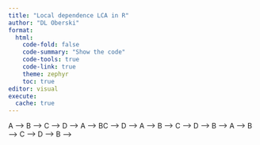 ```yaml
---
title: "Local dependence LCA in R"
author: "DL Oberski"
format:
  html:
    code-fold: false
    code-summary: "Show the code"
    code-tools: true
    code-link: true
    theme: zephyr
    toc: true
editor: visual
execute:
  cache: true
---
```

<!--  --->
<!-- ## Local dependence in LCA --->
<!--  --->
<!-- The standard latent class "cluster" model specifies that the indicators $Y_1, Y_2, \ldots, Y_p$ should be *conditionally independent*, given the latent variable $X$, say, $$ --->
<!-- P(Y_1, Y_2, \ldots, Y_p | X) = \prod_{j = 1}^p P(Y_j | X). --->
<!-- $$ The product on the right-hand side indicates this conditional independence. --->
<!--  --->
<!-- For example, suppose four diagnostic tests $Y_j$, for $j = 1, \ldots, p = 4$, have been used to test for a disease $X \in \{0, 1\}$. Then for all people within the "healthy" class ($X=0$, say), the four diagnostic tests should be like four independent biased coin flips, and the same should apply in the "diseased" class. This would be violated, for instance, when on diagnostic test depends on the results of another (e.g. the results of one are used to determine another), or when two tests use the same biological technique, thus giving similar errors. The same concern can be found in the SEM literature under the term "error correlation". --->
<!--  --->
<!-- Local dependence is a violation of the assumptions. Instead of the model given above, if, say, indicators $Y_1$ and $Y_2$ are locally dependent, we cannot use the simple form given on the right-hand side in that equation, and we are forced to write $$ --->
<!-- P(Y_1, Y_2, \ldots, Y_p | X) = P(Y_1, Y_2 | X) \prod_{j = 3}^p P(Y_j | X), --->
<!-- $$ so we have to have a separate model for the conditional "cross-table" $P(Y_1, Y_2 | X)$. Ignoring this can have consequences for the solution and your subsequent conclusions. In the first, locally independent, equation above, the sensitivity ($P(Y_j = 1 | X = 1)$) and specificity ($P(Y_j = 0 | X = 0)$) of two indicators will look high to the model if the indicators are strongly dependent. But when this dependence was due to an error correlation, the sensitivity and specificity will be overestimated. In the extreme case, imagine including the same completely random coin flip under two different names, with two excellent indicators of the latent variable. The latent class model will then output the exact opposite of the truth: the coin flips will look reliable, while the excellent indicators will look worthless, as you can verify for yourself below. --->
<!--  --->
<!-- ```{r} --->
<!-- #| message: false --->
<!-- options(warn = 1) --->
<!-- library(poLCA) --->
<!-- set.seed(202302) --->
<!-- ``` --->
<!--  --->
<!-- ```{r} --->
<!-- n <- 2*50L # Ensure sample size is even --->
<!-- sensitivity <- 0.8 --->
<!-- specificity <- 0.9 --->
<!--  --->
<!-- true_x <- rep(1:2, each = n/2) # Create true classes --->
<!-- probs_indicators <- c(1 - specificity, sensitivity)[true_x] --->
<!--  --->
<!-- # The following is a single completely useless noise variable --->
<!-- # (adding 1 is necessary because poLCA expects Y ∈ {1,2}) --->
<!-- garbage_coinflip <- rbinom(n, 1, prob = 0.5) + 1 --->
<!--  --->
<!-- # Here are two excellent indicators of true_x, both with Se=0.8, Sp=0.9 --->
<!-- great_indicator1 <- rbinom(n, 1, prob = probs_indicators) + 1 --->
<!-- great_indicator2 <- rbinom(n, 1, prob = probs_indicators) + 1 --->
<!--  --->
<!-- # The data contain two completely worthless indicators, which  --->
<!-- #   are completely dependent (in fact they are identical) --->
<!-- # and two excellent indicators, which do have some small amount of error --->
<!-- made_up_data <- data.frame(noise1 = garbage_coinflip,  --->
<!--                 noise2 = garbage_coinflip,  --->
<!--                 good1 = great_indicator1,  --->
<!--                 good2 = great_indicator2) --->
<!--  --->
<!-- # Run the latent class model using poLCA --->
<!-- fit_polca <- poLCA(cbind(noise1, noise2, good1, good2) ~ 1, nclass = 2, data = made_up_data) --->
<!-- ``` --->
<!--  --->
<!-- ```{r} --->
<!-- library(flexmix) --->
<!-- fit_fm_ld_direct <-  --->
<!--   flexmix(~1, data = made_up_data-1,  --->
<!--           k = 2,  --->
<!--           model = list( --->
<!--             FLXMCmvbinary(noise1 ~ 1), --->
<!--             FLXMRglmfix(formula = cbind(noise2, 1-noise2) ~ 1,  --->
<!--                         nested = list(k = 2, formula = ~ noise1), --->
<!--                         family = "binomial"),  --->
<!--             FLXMCmvbinary(good1 ~ 1), --->
<!--             FLXMCmvbinary(good2 ~ 1))) --->
<!--  --->
<!-- summary(fit_fm_ld_direct) --->
<!-- parameters(fit_fm_ld_direct) --->
<!-- ``` --->
<!--  --->
<!-- As you can see, according to LCA, the locally dependent random noise items are perfect, while the very good indicators are almost worthless -- exactly opposite to the truth. If you were so inclined, you could play around with the following elements to see how results might change: --->
<!--  --->
<!-- -   sensitivity and specificity values (currently $\text{Se}=`r sensitivity`$, $\text{Sp}=`r specificity`$); --->
<!-- -   number of "good" indicators (currently two); --->
<!-- -   number of dependent noise items (currently two); --->
<!-- -   the amount of local dependence (currently perfect dependence). --->
<!--  --->
<!-- Including an additional class can model this dependence. You can verify this by changing `nclass = 2` to `nclass = 3` above to see how results change. This may be a satisfactory solution there is no strong substantive reason to prefer a specific number of classes. For example, when mixture modeling is used as a density estimation technique, or when the analysis is exploratory. But you may not want to increase the number of classes when the latent classes are intended to have some predefined meaning, as is the case for our diagnostic testing example. In that case, we would like the two classes to signify "no disease" and "disease", while possibly accounting for any local dependence. --->
<!--  --->
<!-- ### Example data --->
<!--  --->
<!-- Data from Uebersax (2009), <https://www.john-uebersax.com/stat/condep.htm>. These are data on four diagnostic tests for human HIV virus (Table 1) reported by Alvord et al. (1988). --->
<!--  --->
<!-- ```{r} --->
<!-- #| message: false --->
<!-- library(tidyverse) --->
<!--  --->
<!-- # https://www.john-uebersax.com/stat/condep.htm --->
<!-- uebersax <- read_table("../Examples/uebersax.tab") --->
<!--  --->
<!-- uebersax_01 <- uebersax %>%  --->
<!--   mutate(across(A:D, `-`, 1)) %>%  --->
<!--   mutate(Freq = as.integer(Freq)) --->
<!--  --->
<!-- # Convenience function to convert frequency data to full data  --->
<!-- #.  by replicating rows. This is necessary because poLCA does --->
<!-- #.  not handle frequency data directly. --->
<!-- frequencies_to_fulldata <- function(df_freq) { --->
<!--   vnames <- names(df_freq)[-which(names(df_freq) == "Freq")] --->
<!--    --->
<!--   fulldata <- apply(df_freq, 1, function(row) { --->
<!--     if(row['Freq'] != 0) --->
<!--       t(replicate(row['Freq'], row[vnames], simplify = TRUE)) --->
<!--     }) %>% Reduce(rbind, .) %>% as.data.frame --->
<!--    --->
<!--   names(fulldata) <- vnames --->
<!--  --->
<!--   fulldata --->
<!-- } --->
<!--  --->
<!-- # A dataset in which each row is replicated Freq number of  --->
<!-- #   times. Doing as.data.frame(table(uebersax_fulldata)) should --->
<!-- #.  give back the orginal, uebersax again --->
<!-- uebersax_fulldata <- frequencies_to_fulldata(uebersax) --->
<!-- ``` --->
<!--  --->
<!-- | Test | Description                       | --->
<!-- |------|-----------------------------------| --->
<!-- | A    | Radioimmunoassay of antigen ag121 | --->
<!-- | B    | Radioimmunoassay of HIV p24       | --->
<!-- | C    | Radioimmunoassay of HIV gp120     | --->
<!-- | D    | Enzyme-linked immunosorbent assay | --->
<!--  --->
<!-- ```{r} --->
<!-- #| echo: true --->
<!-- knitr::kable(uebersax_01) --->
<!-- ``` --->
<!--  --->
<!-- Fit the model using `poLCA`. --->
<!--  --->
<!-- ```{mermaid} --->
<!-- flowchart TD --->
<!--   X((Disease)) --> A --->
<!--   X --> B --->
<!--   X --> C --->
<!--   X --> D --->
<!-- ``` --->
<!--  --->
<!-- ```{r} --->
<!-- f_ueber <- cbind(A, B, C, D) ~ 1 --->
<!-- fit_ueber_polca <- poLCA(f_ueber, data = uebersax_fulldata) --->
<!-- ``` --->
<!--  --->
<!-- ## Detecting local dependence --->
<!--  --->
<!-- ### Bivariate residuals --->
<!--  --->
<!-- We first load a few convenience functions that work with `poLCA` objects from the `poLCA.extras` package. You may need to install this using `remotes::install_github("daob/poLCA.extras")`. --->
<!--  --->
<!-- ```{r} --->
<!-- # remotes::install_github("daob/poLCA.extras") --->
<!--  --->
<!-- library(poLCA.extras) --->
<!-- ``` --->
<!--  --->
<!-- ```{r} --->
<!-- bvr_ueber <- bvr(fit_ueber_polca)  --->
<!-- bvr_ueber |> round(4)  --->
<!-- ``` --->
<!--  --->
<!-- Indicators B and C appear to exhibit local dependence. That is the same conclusion reached by Uebersax. However, the BVRs are only approximately chi-square distributed, so they cannot be directly referred to a chi-square distribution. Instead we use a parametric bootstrap. The resulting bootstrapped $p$-values are: --->
<!--  --->
<!-- ```{r} --->
<!-- pvals_boot <- bootstrap_bvr_pvals(f_ueber,  --->
<!--                                   data = uebersax_fulldata, --->
<!--                                   fit_polca = fit_ueber_polca, --->
<!--                                   nclass = 2, nrep = 3) --->
<!--  --->
<!-- pvals_boot --->
<!-- ``` --->
<!--  --->
<!-- So, the parametric bootstrap of our BVR values confirms there appears to be a local dependence between indicators B and C. --->
<!--  --->
<!-- Now let's look at the bivariate residuals for our extreme earlier example, with perfect error dependence of two noise variables. --->
<!--  --->
<!-- ```{r} --->
<!-- bvr(fit_polca) --->
<!--  --->
<!-- # The bootstrap is not really necessary, and gives the  --->
<!-- #   expected result. If you wished to confirm this, you could  --->
<!-- #   uncomment the code below: --->
<!-- #bootstrap_bvr_pvals(cbind(noise1, noise2, good1, good2) ~ 1,  --->
<!-- #                                  data = made_up_data, --->
<!-- #                                  fit_polca = fit_polca, --->
<!-- #                                  nclass = 2, nrep = 5) --->
<!-- ``` --->
<!--  --->
<!-- Note that the BVR detects local dependence, but the wrong pair of variables is singled out! This is because the latent class variable in the above, extreme, solution has taken over the role of the error dependence, while the "error dependence" is actually the substantively interesting disease status. While this is probably an extreme situation that is not particularly plausible in many applications. Still, it serves as an important warning that error dependencies found might not correspond to the "true" dependencies. --->
<!--  --->
<!-- ## Modeling local dependence --->
<!--  --->
<!-- Now that we know: --->
<!--  --->
<!-- -   There is strong local dependence, and --->
<!-- -   The local dependence can make a large difference to the results; --->
<!--  --->
<!-- what can we do about it? As mentioned above, the simplest solution is always to increase the number of classes. But when this is not desired there are some ways of keeping the number of classes the same, but allowing for dependence within those classes. --->
<!--  --->
<!-- ```{r} --->
<!-- #| message: false --->
<!-- library(flexmix) --->
<!-- ``` --->
<!--  --->
<!-- ### Joint item method --->
<!--  --->
<!-- ```{mermaid} --->
<!-- flowchart TD --->
<!--   X((Disease)) --> A --->
<!--   X --> BC --->
<!--   X --> D --->
<!-- ``` --->
<!--  --->
<!-- First we reproduce the independence model, this time using `flexmix`. --->
<!--  --->
<!-- ```{r} --->
<!-- fit_fm <- flexmix(cbind(A, B, C, D) ~ 1, k = 2,  --->
<!--                   weights = ~Freq, --->
<!--                   data = uebersax_01,  --->
<!--                   model = FLXMCmvbinary()) --->
<!--  --->
<!-- round(parameters(fit_fm), 4) --->
<!-- BIC(fit_fm) --->
<!-- ``` --->
<!--  --->
<!-- Next, we model the indicators B and C jointly, using a multinomial model. The same could be achieved by combining the two items into a single indicator, but here we have done that using the `interaction()` function within the model formula. --->
<!--  --->
<!-- ```{r} --->
<!-- fit_fm_ld <- flexmix(cbind(A, B, C, D) ~ 1, k = 2,  --->
<!--                   weights = ~Freq, --->
<!--                   data = uebersax_01,  --->
<!--                   model = list( --->
<!--                     FLXMCmvbinary(A ~ 1), --->
<!--                     FLXMRmultinom(I(interaction(B, C)) ~ .), --->
<!--                     FLXMCmvbinary(D ~ 1)) --->
<!-- ) --->
<!--  --->
<!-- parameters(fit_fm_ld) --->
<!-- BIC(fit_fm_ld) --->
<!-- ``` --->
<!--  --->
<!-- Item conditional probabilities can still be calculated by summing over the joint crosstable. --->
<!--  --->
<!-- ```{r} --->
<!-- est <- fitted(fit_fm_ld) --->
<!--  --->
<!-- indices <- with(uebersax_01,  --->
<!--      str_split(levels(interaction(B, C)), "\\.",  --->
<!--                simplify = TRUE) |> --->
<!--        apply(2, as.numeric)) --->
<!--  --->
<!-- cbind( --->
<!--   B1 = tapply(est$Comp.1[1, 2:5], indices[, 1], sum), --->
<!--   B2 = tapply(est$Comp.2[1, 2:5], indices[, 1], sum), --->
<!--   C1 = tapply(est$Comp.1[1, 2:5], indices[, 2], sum), --->
<!--   C2 = tapply(est$Comp.2[1, 2:5], indices[, 2], sum) --->
<!-- ) |> round(4) --->
<!-- ``` --->
<!--  --->
<!-- ### Direct effect method --->
<!--  --->
<!-- With local dependence as a direct effect (Hagenaars), equal across classes --->
<!--  --->
<!-- ```{mermaid} --->
<!-- flowchart TD --->
<!--   X((Disease)) --> A --->
<!--   X --> B --->
<!--   X --> C --->
<!--   X --> D --->
<!--   C --> B --->
<!-- ``` --->
<!--  --->
<!-- ```{r} --->
<!-- fit_fm_ld_direct <-  --->
<!--   flexmix(~1, data = uebersax_01, k = 2,  --->
<!--           weights = ~Freq, --->
<!--           model = list( --->
<!--             FLXMCmvbinary(A ~ 1), --->
<!--             FLXMRglmfix(formula = cbind(B, 1-B) ~ 1,  --->
<!--                         nested = list(k = 2, formula = ~ C), --->
<!--                         family = "binomial"),  --->
<!--             FLXMCmvbinary(C ~ 1), --->
<!--             FLXMCmvbinary(D ~ 1))) --->
<!--  --->
<!-- summary(fit_fm_ld_direct) --->
<!-- parameters(fit_fm_ld_direct) |> lapply(round, 4) --->
<!-- ``` --->
<!--  --->
<!-- We can again calculate a conditional probability in each class for B, this time by summing over values of C. Because the model is conditional on C, this time we weight by the marginal of C, i.e. $P(B | X) = \sum_C P(B | X, C) P(C)$. --->
<!--  --->
<!-- ```{r} --->
<!-- P_B_given_XC <- predict(fit_fm_ld_direct,  --->
<!--                         newdata = data.frame(C=0:1)) --->
<!--  --->
<!-- P_C <- xtabs(Freq~C, data = uebersax_01) |> prop.table() --->
<!--  --->
<!-- c(Comp.1.avg=sum(P_B_given_XC[[1]][, 2] * P_C),  --->
<!--   Comp.2.avg=sum(P_B_given_XC[[2]][, 2] * P_C)) --->
<!-- ``` --->
<!--  --->
<!-- ### Loglinear formulation --->
<!--  --->
<!-- We can use the excellent `cvam` package to create a loglinear latent class model. This allows for full flexibility, including the addition of local dependence parameters that do not require an arbitrary choice of "dependent" observed variable. --->
<!--  --->
<!-- ```{mermaid} --->
<!-- flowchart TD --->
<!--   X((Disease)) --> A --->
<!--   X --> B --->
<!--   X --> C --->
<!--   X --> D --->
<!--   C <--> B --->
<!-- ``` --->
<!--  --->
<!-- This is probably the best solution, if you can make it work. It only tends to work for smaller examples since `cvam` has trouble with larger complete data cross-tables. --->
<!--  --->
<!-- It works great for the small `uebersax` example. --->
<!--  --->
<!-- ```{r} --->
<!--  --->
<!-- library(cvam) --->
<!--  --->
<!-- options(contrasts = c("contr.sum", "contr.linear")) --->
<!--  --->
<!-- df_freq <- uebersax %>% mutate_at(1:4, as.factor) --->
<!-- df_freq$X <- latentFactor(NROW(df_freq), 2) --->
<!--  --->
<!-- formula <-  --->
<!--   paste(names(df_freq)[!names(df_freq) %in% c("Freq", "X")], --->
<!--         collapse = " + ") %>%  --->
<!--   sprintf("~ X * (%s)", .) %>% --->
<!--   as.formula() --->
<!--  --->
<!-- system.time( --->
<!--   fit_cvam <- cvam(formula, data = df_freq, --->
<!--                    freq = Freq, --->
<!--                    control = list(startValJitter = 0.1) --->
<!-- )) --->
<!--  --->
<!-- summary(fit_cvam) --->
<!--  --->
<!-- what <- paste0("~", LETTERS[1:4], "|X") |> sapply(as.formula) --->
<!-- est_indep <- cvamEstimate(c(~X, what), fit_cvam) --->
<!-- est_indep --->
<!-- ``` --->
<!--  --->
<!-- (Note that the Hessian-based se's cannot be trusted. We can look at the estimated se's in the marginal probability tables above, or use `cvam`'s MCMC option to obtain standard errors on the loglinear parmeters.) --->
<!--  --->
<!-- Now we update the model with the local dependence $B \times C$, held equal across classes. --->
<!--  --->
<!-- ```{r} --->
<!-- formula_ld <- update(formula, ~ . + B:C) --->
<!--  --->
<!-- system.time( --->
<!--   fit_cvam_ld <-  --->
<!--     cvam(formula_ld, data = df_freq, freq = Freq, --->
<!--          control = list(startValJitter = 0.05) --->
<!-- )) --->
<!--  --->
<!-- summary(fit_cvam_ld) --->
<!--  --->
<!-- est_locdep <- cvamEstimate(c(~X, what), fit_cvam_ld) --->
<!-- est_locdep --->
<!--  --->
<!-- anova(fit_cvam, fit_cvam_ld) --->
<!-- ``` --->
<!--  --->
<!-- The local dependence model fits better, but the estimated (conditional) probabilities do not change much. --->
